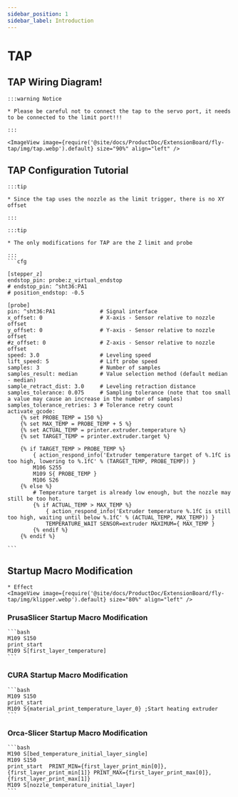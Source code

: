 ```yaml
---
sidebar_position: 1
sidebar_label: Introduction
---
```




# TAP

## TAP Wiring Diagram!

    :::warning Notice

    * Please be careful not to connect the tap to the servo port, it needs to be connected to the limit port!!!

    :::

    <ImageView image={require('@site/docs/ProductDoc/ExtensionBoard/fly-tap/img/tap.webp').default} size="90%" align="left" />


## TAP Configuration Tutorial


    :::tip

    * Since the tap uses the nozzle as the limit trigger, there is no XY offset

    :::

    :::tip

    * The only modifications for TAP are the Z limit and probe

    :::
    ```cfg

    [stepper_z]
    endstop_pin: probe:z_virtual_endstop
    # endstop_pin: ^sht36:PA1  
    # position_endstop: -0.5        

    [probe]
    pin: ^sht36:PA1              # Signal interface
    x_offset: 0                  # X-axis - Sensor relative to nozzle offset
    y_offset: 0                  # Y-axis - Sensor relative to nozzle offset
    #z_offset: 0                 # Z-axis - Sensor relative to nozzle offset
    speed: 3.0                   # Leveling speed
    lift_speed: 5                # Lift probe speed
    samples: 3                   # Number of samples
    samples_result: median       # Value selection method (default median - median)
    sample_retract_dist: 3.0     # Leveling retraction distance
    samples_tolerance: 0.075     # Sampling tolerance (note that too small a value may cause an increase in the number of samples)
    samples_tolerance_retries: 3 # Tolerance retry count
    activate_gcode:
        {% set PROBE_TEMP = 150 %}
        {% set MAX_TEMP = PROBE_TEMP + 5 %}
        {% set ACTUAL_TEMP = printer.extruder.temperature %}
        {% set TARGET_TEMP = printer.extruder.target %}

        {% if TARGET_TEMP > PROBE_TEMP %}
            { action_respond_info('Extruder temperature target of %.1fC is too high, lowering to %.1fC' % (TARGET_TEMP, PROBE_TEMP)) }
            M106 S255
            M109 S{ PROBE_TEMP }
            M106 S26
        {% else %}
            # Temperature target is already low enough, but the nozzle may still be too hot.
            {% if ACTUAL_TEMP > MAX_TEMP %}
                { action_respond_info('Extruder temperature %.1fC is still too high, waiting until below %.1fC' % (ACTUAL_TEMP, MAX_TEMP)) }
                TEMPERATURE_WAIT SENSOR=extruder MAXIMUM={ MAX_TEMP }
            {% endif %}
        {% endif %}

    ```

## Startup Macro Modification
    * Effect
    <ImageView image={require('@site/docs/ProductDoc/ExtensionBoard/fly-tap/img/klipper.webp').default} size="80%" align="left" />

### PrusaSlicer Startup Macro Modification 

    ```bash
    M109 S150
    print_start
    M109 S[first_layer_temperature]
    ```

### CURA Startup Macro Modification

    ```bash
    M109 S150
    print_start
    M109 S{material_print_temperature_layer_0} ;Start heating extruder
    ```

### Orca-Slicer Startup Macro Modification

    ```bash
    M190 S[bed_temperature_initial_layer_single]
    M109 S150
    print_start  PRINT_MIN={first_layer_print_min[0]},{first_layer_print_min[1]} PRINT_MAX={first_layer_print_max[0]},{first_layer_print_max[1]}
    M109 S[nozzle_temperature_initial_layer]
    ```
